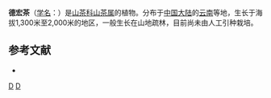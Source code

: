 {{Speciesbox 
| taxon = Camellia dehungensis
| authority =  Chang
}}

'''德宏茶'''（[[学名|学名]]：{{lang|la|''Camellia dehungensis''}}）是[[山茶科|山茶科]][[山茶属|山茶属]]的植物。分布于[[中国大陆|中国大陆]]的[[云南|云南]]等地，生长于海拔1,300米至2,000米的地区，一般生长在山地疏林，目前尚未由人工引种栽培。

== 参考文献 ==
<div class="references-small">
* {{cite web| url =http://www.bioinfo.cn/db05/KmzwSpecies.php?action=view&id=28995| title =德宏茶| work =《中国高等植物数据库全库》| publisher =中国科学院微生物研究所| author =昆明植物研究所| accessdate =2009-02-26| deadurl =yes| archiveurl =https://web.archive.org/web/20160305093959/http://www.bioinfo.cn/db05/KmzwSpecies.php?action=view&id=28995| archivedate =2016-03-05}}
</div>
{{Taxonbar|from=Q11071612}}

[[Category:山茶属|D]]
[[Category:云南植物|D]]